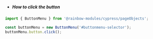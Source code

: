 -   ##### How to click the button

```js
import { ButtonMenu } from '@rainbow-modules/cypress/pageObjects';

const buttonMenu = new ButtonMenu('#buttonmenu-selector');
buttonMenu.button.click();
```
